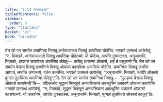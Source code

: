 ```yaml
---
title: "2.14 चोदनाकथा"
tableOfContents: false
sidebar:
  order: 6
type: "tipitaka"
basket: "vi"
book: "vi-maha"
---
```



<DynamicBreadcrumb />

<Division number="153" book="vi-maha">

<Paragraph number="639" book="vi-maha">
तेन खो पन समयेन छब्बग्गिया भिक्खू अनोकासकतं भिक्खुं आपत्तिया चोदेन्ति. भगवतो एतमत्थं आरोचेसुं. “न, भिक्खवे, अनोकासकतो भिक्खु आपत्तिया चोदेतब्बो. यो चोदेय्य, आपत्ति दुक्कटस्स. अनुजानामि, भिक्खवे, ओकासं कारापेत्वा आपत्तिया चोदेतुं—  करोतु आयस्मा ओकासं, अहं तं वत्तुकामो”ति.
</Paragraph>

<Paragraph number="640" book="vi-maha">
तेन खो पन समयेन पेसला भिक्खू छब्बग्गिये भिक्खू ओकासं कारापेत्वा आपत्तिया चोदेन्ति. छब्बग्गिया भिक्खू लभन्ति आघातं, लभन्ति अप्पच्चयं, वधेन तज्जेन्ति. भगवतो एतमत्थं आरोचेसुं. “अनुजानामि, भिक्खवे, कतेपि ओकासे पुग्गलं तुलयित्वा आपत्तिया चोदेतुन्”ति.
</Paragraph>

<Paragraph number="641" book="vi-maha">
तेन खो पन समयेन छब्बग्गिया भिक्खू—  “पुरम्हाकं पेसला भिक्खू ओकासं कारापेन्ती”ति—  पटिकच्चेव सुद्धानं भिक्खूनं अनापत्तिकानं अवत्थुस्मिं अकारणे ओकासं कारापेन्ति. भगवतो एतमत्थं आरोचेसुं. “न, भिक्खवे, सुद्धानं भिक्खूनं अनापत्तिकानं अवत्थुस्मिं अकारणे ओकासो कारापेतब्बो. यो कारापेय्य, आपत्ति दुक्कटस्स. अनुजानामि, भिक्खवे, पुग्गलं तुलयित्वा ओकासं कातुन्”ति.
</Paragraph>
</Division>